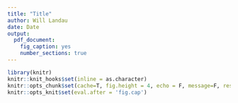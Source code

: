 ```yaml
---
title: "Title"
author: Will Landau
date: Date
output: 
  pdf_document:
    fig_caption: yes
    number_sections: true
---
```


```r
library(knitr)
knitr::knit_hooks$set(inline = as.character)
knitr::opts_chunk$set(cache=T, fig.height = 4, echo = F, message=F, results="hide")
knitr::opts_knit$set(eval.after = 'fig.cap')
```